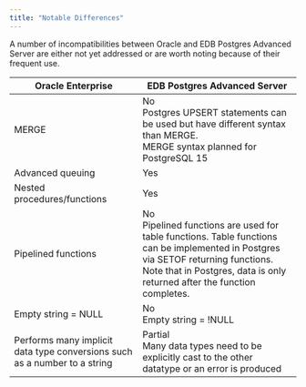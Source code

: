 ```yaml
---
title: "Notable Differences"
---
```


A number of incompatibilities between Oracle and EDB Postgres Advanced Server are either not yet addressed or are worth noting because of their frequent use. 

| Oracle Enterprise            | EDB Postgres Advanced Server |
|------------------------------|------------------------------|
| MERGE                        | No <br/> Postgres UPSERT statements can be used but have different syntax than MERGE. <br/> MERGE syntax planned for PostgreSQL 15 | 
| Advanced queuing             | Yes                          |
| Nested procedures/functions  | Yes                          |
| Pipelined functions          | No <br/> Pipelined functions are used for table functions.  Table functions can be implemented in Postgres via SETOF returning functions. Note that in Postgres, data is only returned after the function completes. |
| Empty string = NULL          | No <br/> Empty string = !NULL         |
| Performs many implicit data type conversions such as a number to a string | Partial <br/> Many data types need to be explicitly cast to the other datatype or an error is produced |
